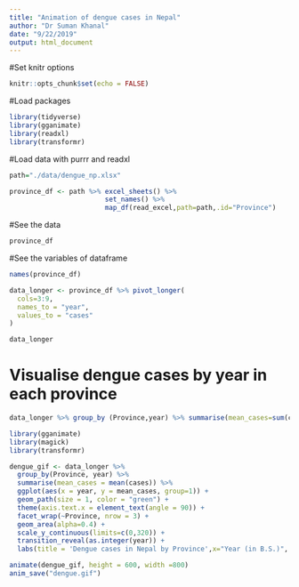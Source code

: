 ```yaml
---
title: "Animation of dengue cases in Nepal"
author: "Dr Suman Khanal"
date: "9/22/2019"
output: html_document
---
```



#Set knitr options

```r
knitr::opts_chunk$set(echo = FALSE)
```


#Load packages

```r
library(tidyverse)
library(gganimate)
library(readxl)
library(transformr)
```

#Load data with purrr and readxl

```r
path="./data/dengue_np.xlsx"

province_df <- path %>% excel_sheets() %>% 
                        set_names() %>% 
                        map_df(read_excel,path=path,.id="Province")
```


#See the data

```r
province_df
```



#See the variables of dataframe

```r
names(province_df)
```




```r
data_longer <- province_df %>% pivot_longer(
  cols=3:9,
  names_to = "year",
  values_to = "cases"
)

data_longer
```


# Visualise dengue cases by year in each province





```r
data_longer %>% group_by (Province,year) %>% summarise(mean_cases=sum(cases)) 
```





```r

library(gganimate)
library(magick)
library(transformr)

dengue_gif <- data_longer %>%
  group_by(Province, year) %>%
  summarise(mean_cases = mean(cases)) %>%
  ggplot(aes(x = year, y = mean_cases, group=1)) +   
  geom_path(size = 1, color = "green") + 
  theme(axis.text.x = element_text(angle = 90)) + 
  facet_wrap(~Province, nrow = 3) + 
  geom_area(alpha=0.4) + 
  scale_y_continuous(limits=c(0,320)) + 
  transition_reveal(as.integer(year)) + 
  labs(title = 'Dengue cases in Nepal by Province',x="Year (in B.S.)", y= "Mean cases", caption = "Data source: Government of Nepal, EDCD Division")

```







```r

animate(dengue_gif, height = 600, width =800)
anim_save("dengue.gif")

```














